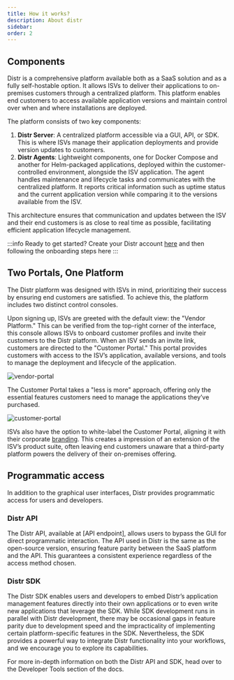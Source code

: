 ```yaml
---
title: How it works?
description: About distr
sidebar:
order: 2
---
```



## Components

Distr is a comprehensive platform available both as a SaaS solution and as a fully self-hostable option. It allows ISVs to deliver their applications to on-premises customers through a centralized platform. This platform enables end customers to access available application versions and maintain control over when and where installations are deployed.

The platform consists of two key components:

1. **Distr Server**: A centralized platform accessible via a GUI, API, or SDK. This is where ISVs manage their application deployments and provide version updates to customers.
2. **Distr Agents**: Lightweight components, one for Docker Compose and another for Helm-packaged applications, deployed within the customer-controlled environment, alongside the ISV application. The agent handles maintenance and lifecycle tasks and communicates with the centralized platform. It reports critical information such as uptime status and the current application version while comparing it to the versions available from the ISV.

This architecture ensures that communication and updates between the ISV and their end customers is as close to real time as possible, facilitating efficient application lifecycle management.

:::info
Ready to get started? Create your Distr account [here](https://glasskube.cloud/signup.html) and then following the onboarding steps here
:::

## Two Portals, One Platform

The Distr platform was designed with ISVs in mind, prioritizing their success by ensuring end customers are satisfied. To achieve this, the platform includes two distinct control consoles.

Upon signing up, ISVs are greeted with the default view: the "Vendor Platform." This can be verified from the top-right corner of the interface, this console allows ISVs to onboard customer profiles and invite their customers to the Distr platform. When an ISV sends an invite link, customers are directed to the "Customer Portal." This portal provides customers with access to the ISV’s application, available versions, and tools to manage the deployment and lifecycle of the application.

![vendor-portal](../../../../assets/docs/getting-started/how-it-works/vendor-portal.png)

The Customer Portal takes a "less is more" approach, offering only the essential features customers need to manage the applications they’ve purchased.

![customer-portal](../../../../assets/docs/getting-started/how-it-works/customer-portal.png)

ISVs also have the option to white-label the Customer Portal, aligning it with their corporate [branding](/products/cloud/docs/product/branding). This creates a impression of an extension of the ISV’s product suite, often leaving end customers unaware that a third-party platform powers the delivery of their on-premises offering.

## Programmatic access
In addition to the graphical user interfaces, Distr provides programmatic access for users and developers.

### Distr API
The Distr API, available at [API endpoint], allows users to bypass the GUI for direct programmatic interaction. The API used in Distr is the same as the open-source version, ensuring feature parity between the SaaS platform and the API. This guarantees a consistent experience regardless of the access method chosen.

### Distr SDK
The Distr SDK enables users and developers to embed Distr’s application management features directly into their own applications or to even write new applications that leverage the SDK. While SDK development runs in parallel with Distr development, there may be occasional gaps in feature parity due to development speed and the impracticality of implementing certain platform-specific features in the SDK. Nevertheless, the SDK provides a powerful way to integrate Distr functionality into your workflows, and we encourage you to explore its capabilities.

<Aside type="note" title="Info">
  For more in-depth information on both the Distr API and SDK, head over to the Developer Tools section of the docs.
</Aside>
